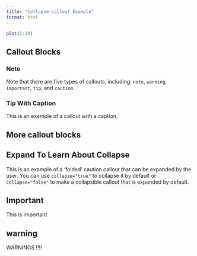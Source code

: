 ```yaml
---
title: "Collapse-callout Example"
format: html
---
```


```r
plot(1:10)
```


## Callout Blocks

:::{.callout-note}
### Note

Note that there are five types of callouts, including:
`note`, `warning`, `important`, `tip`, and `caution`.
:::

:::{.callout-tip}
### Tip With Caption

This is an example of a callout with a caption.
:::

## More callout blocks

:::{.callout-caution}
## Expand To Learn About Collapse

This is an example of a 'folded' caution callout that can be expanded by the user. You can use `collapse="true"` to collapse it by default or `collapse="false"` to make a collapsible callout that is expanded by default.
:::

:::{.callout-important}
## Important

This is important
:::


:::{.callout-warning icon='false'}
## warning

WARNINGS !!!!
:::